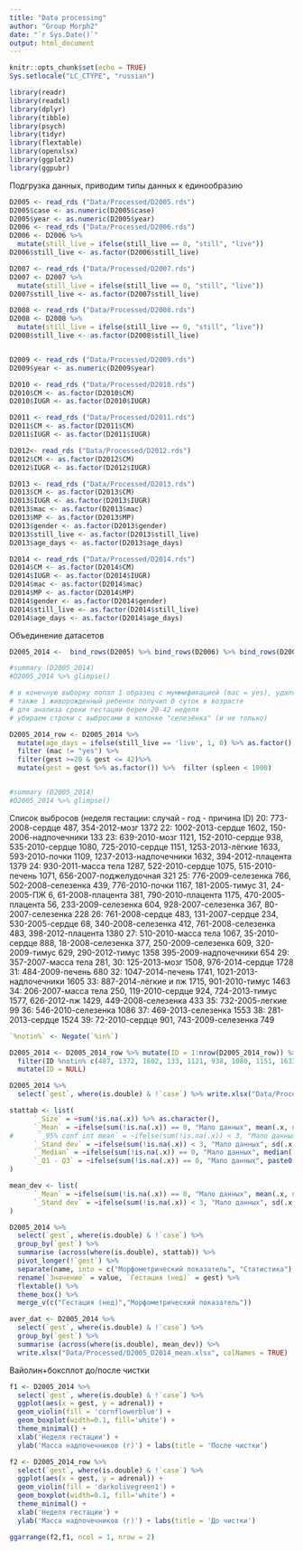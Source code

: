 ```yaml
---
title: "Data processing"
author: "Group Morph2"
date: "`r Sys.Date()`"
output: html_document
---
```


```r
knitr::opts_chunk$set(echo = TRUE)
Sys.setlocale("LC_CTYPE", "russian")
```

```r
library(readr)
library(readxl)
library(dplyr)
library(tibble)
library(psych)
library(tidyr)
library(flextable)
library(openxlsx)
library(ggplot2)
library(ggpubr)
```

Подгрузка данных, приводим типы данных к единообразию

```r
D2005 <- read_rds ("Data/Processed/D2005.rds")
D2005$case <- as.numeric(D2005$case)
D2005$year <- as.numeric(D2005$year)
D2006 <- read_rds ("Data/Processed/D2006.rds")
D2006 <- D2006 %>% 
  mutate(still_live = ifelse(still_live == 0, "still", "live"))
D2006$still_live <- as.factor(D2006$still_live)

D2007 <- read_rds ("Data/Processed/D2007.rds")
D2007 <- D2007 %>% 
  mutate(still_live = ifelse(still_live == 0, "still", "live"))
D2007$still_live <- as.factor(D2007$still_live)

D2008 <- read_rds ("Data/Processed/D2008.rds")
D2008 <- D2008 %>% 
  mutate(still_live = ifelse(still_live == 0, "still", "live"))
D2008$still_live <- as.factor(D2008$still_live)


D2009 <- read_rds ("Data/Processed/D2009.rds")
D2009$year <- as.numeric(D2009$year)

D2010 <- read_rds ("Data/Processed/D2010.rds")
D2010$CM <- as.factor(D2010$CM)
D2010$IUGR <- as.factor(D2010$IUGR)

D2011 <- read_rds ("Data/Processed/D2011.rds")
D2011$CM <- as.factor(D2011$CM)
D2011$IUGR <- as.factor(D2011$IUGR)

D2012<- read_rds ("Data/Processed/D2012.rds")
D2012$CM <- as.factor(D2012$CM)
D2012$IUGR <- as.factor(D2012$IUGR)

D2013 <- read_rds ("Data/Processed/D2013.rds")
D2013$CM <- as.factor(D2013$CM)
D2013$IUGR <- as.factor(D2013$IUGR)
D2013$mac <- as.factor(D2013$mac)
D2013$MP <- as.factor(D2013$MP)
D2013$gender <- as.factor(D2013$gender)
D2013$still_live <- as.factor(D2013$still_live)
D2013$age_days <- as.factor(D2013$age_days)

D2014 <- read_rds ("Data/Processed/D2014.rds")
D2014$CM <- as.factor(D2014$CM)
D2014$IUGR <- as.factor(D2014$IUGR)
D2014$mac <- as.factor(D2014$mac)
D2014$MP <- as.factor(D2014$MP)
D2014$gender <- as.factor(D2014$gender)
D2014$still_live <- as.factor(D2014$still_live)
D2014$age_days <- as.factor(D2014$age_days)

```

 Объединение датасетов
 
```r
D2005_2014 <-  bind_rows(D2005) %>% bind_rows(D2006) %>% bind_rows(D2007) %>% bind_rows(D2008) %>% bind_rows(D2009) %>% bind_rows(D2010) %>%  bind_rows(D2011) %>% bind_rows(D2012) %>% bind_rows(D2013) %>% bind_rows(D2014)

```

```r
#summary (D2005_2014)
#D2005_2014 %>% glimpse()

# в конечную выборку попал 1 образец с муммификацией (mac = yes), удаляем
# также 1 живорожденный ребенок получил 0 суток в возрасте
# для анализа сроки гестации берем 20-42 неделя
# убираем строки с выбросами в колонке "селезёнка" (и не только)

D2005_2014_row <- D2005_2014 %>% 
  mutate(age_days = ifelse(still_live == 'live', 1, 0) %>% as.factor(), year = year %>% as.factor()) %>%
  filter (mac != "yes") %>%
  filter(gest >=20 & gest <= 42)%>%
  mutate(gest = gest %>% as.factor()) %>%  filter (spleen < 1000) 


#summary (D2005_2014)
#D2005_2014 %>% glimpse()
```

Список выбросов (неделя гестации: случай - год - причина ID)
20: 773-2008-сердце 487, 354-2012-мозг 1372
22: 1002-2013-сердце 1602, 150-2006-надпочечники 133
23: 639-2010-мозг 1121, 152-2010-сердце 938, 535-2010-сердце 1080, 725-2010-сердце 1151, 1253-2013-лёгкие 1633, 593-2010-почки 1109, 1237-2013-надпочечники 1632, 394-2012-плацента 1379
24: 930-2011-масса тела 1287, 522-2010-сердце 1075, 515-2010-печень 1071, 656-2007-поджелудочная 321
25: 776-2009-селезенка 766, 502-2008-селезенка 439, 776-2010-почки 1167, 181-2005-тимус 31, 24-2005-ПЖ 6, 61-2008-плацента 381, 790-2010-плацента 1175, 470-2005-плацента 56, 233-2009-селезенка 604, 928-2007-селезенка 367, 80-2007-селезенка 228
26: 761-2008-сердце 483, 131-2007-сердце 234, 530-2005-сердце 68, 340-2008-селезенка 412, 761-2008-селезенка 483, 398-2012-плацента 1380
27: 510-2010-масса тела 1067, 35-2010-сердце 888, 18-2008-селезенка 377, 250-2009-селезенка 609, 320-2009-тимус 629, 290-2012-тимус 1358 395-2009-надпочечники 654
29: 357-2007-масса тела 281, 
30: 125-2013-мозг 1508, 976-2014-сердце 1728
31: 484-2009-печень 680
32: 1047-2014-печень 1741, 1021-2013-надпочечники 1605
33: 887-2014-лёгкие и пж 1715, 901-2010-тимус 1463
34: 206-2007-масса тела 250, 119-2010-сердце 924, 724-2013-тимус 1577, 626-2012-пж 1429, 449-2008-селезенка 433
35: 732-2005-легкие 99 
36: 546-2010-селезенка 1086
37: 469-2013-селезенка 1553
38: 281-2013-сердце 1524
39: 72-2010-сердце 901, 743-2009-селезенка 749 


```r
`%notin%` <- Negate(`%in%`)

D2005_2014 <- D2005_2014_row %>% mutate(ID = 1:nrow(D2005_2014_row)) %>%
  filter(ID %notin% c(487, 1372, 1602, 133, 1121, 938, 1080, 1151, 1633, 1109, 1632, 1379, 1287, 1075, 1071, 321, 766, 439, 1167, 31, 6, 381, 1175, 56, 604, 367, 228, 483, 234, 68, 412, 483, 1380, 1067, 888, 377, 609, 629, 1358, 654, 281, 1508, 1728, 680, 1741, 1605, 1715, 1463, 250, 924, 1577, 1429, 433, 99, 1086, 1553, 1524, 901, 749)) %>%
  mutate(ID = NULL)

```


```r
D2005_2014 %>% 
  select(`gest`, where(is.double) & !`case`) %>% write.xlsx("Data/Processed/D2005_D2014_full.xlsx", colNames = TRUE)
```


```r
stattab <- list(
      `_Size` = ~sum(!is.na(.x)) %>% as.character(),
      `_Mean` = ~ifelse(sum(!is.na(.x)) == 0, "Мало данных", mean(.x, na.rm = TRUE) %>% round(2) %>% as.character()),
#      `_95% conf int mean` = ~ifelse(sum(!is.na(.x)) < 3, "Мало данных", sd(.x, na.rm = TRUE) %>% round(2) %>% as.character()),
      `_Stand dev` = ~ifelse(sum(!is.na(.x)) < 3, "Мало данных", sd(.x, na.rm = TRUE) %>% round(2) %>% as.character()),
      `_Median` = ~ifelse(sum(!is.na(.x)) == 0, "Мало данных", median(.x, na.rm = TRUE) %>% round(2) %>% as.character()),
      `_Q1 - Q3` = ~ifelse(sum(!is.na(.x)) == 0, "Мало данных", paste0(quantile(.x, 0.25, na.rm = TRUE) %>% round(2), " - ", quantile(.x, 0.75, na.rm = TRUE) %>% round(2)))
)

mean_dev <- list(
      `_Mean` = ~ifelse(sum(!is.na(.x)) == 0, "Мало данных", mean(.x, na.rm = TRUE) %>% round(2) %>% as.character()),
      `_Stand dev` = ~ifelse(sum(!is.na(.x)) < 3, "Мало данных", sd(.x, na.rm = TRUE) %>% round(2) %>% as.character())
)
```

```r

D2005_2014 %>%
  select(`gest`, where(is.double) & !`case`) %>%
  group_by(`gest`) %>%
  summarise (across(where(is.double), stattab)) %>% 
  pivot_longer(!`gest`) %>%
  separate(name, into = c("Морфометрический показатель", "Статистика"), sep = "__") %>%
  rename(`Значение` = value, `Гестация (нед)` = gest) %>%
  flextable() %>%
  theme_box() %>%
  merge_v(c("Гестация (нед)","Морфометрический показатель"))

```

```r
aver_dat <- D2005_2014 %>% 
  select(`gest`, where(is.double) & !`case`) %>%
  group_by(`gest`) %>% 
  summarise (across(where(is.double), mean_dev)) %>%
  write.xlsx("Data/Processed/D2005_D2014_mean.xlsx", colNames = TRUE)
```

Вайолин+боксплот до/после чистки

```r
f1 <- D2005_2014 %>%
  select(`gest`, where(is.double) & !`case`) %>%
  ggplot(aes(x = gest, y = adrenal)) +
  geom_violin(fill = 'cornflowerblue') +
  geom_boxplot(width=0.1, fill='white') +
  theme_minimal() +
  xlab('Неделя гестации') +
  ylab('Масса надпочечников (г)') + labs(title = 'После чистки')

f2 <- D2005_2014_row %>%
  select(`gest`, where(is.double) & !`case`) %>%
  ggplot(aes(x = gest, y = adrenal)) +
  geom_violin(fill = 'darkolivegreen1') +
  geom_boxplot(width=0.1, fill='white') +
  theme_minimal() +
  xlab('Неделя гестации') +
  ylab('Масса надпочечников (г)') + labs(title = 'До чистки')

ggarrange(f2,f1, ncol = 1, nrow = 2)
```
